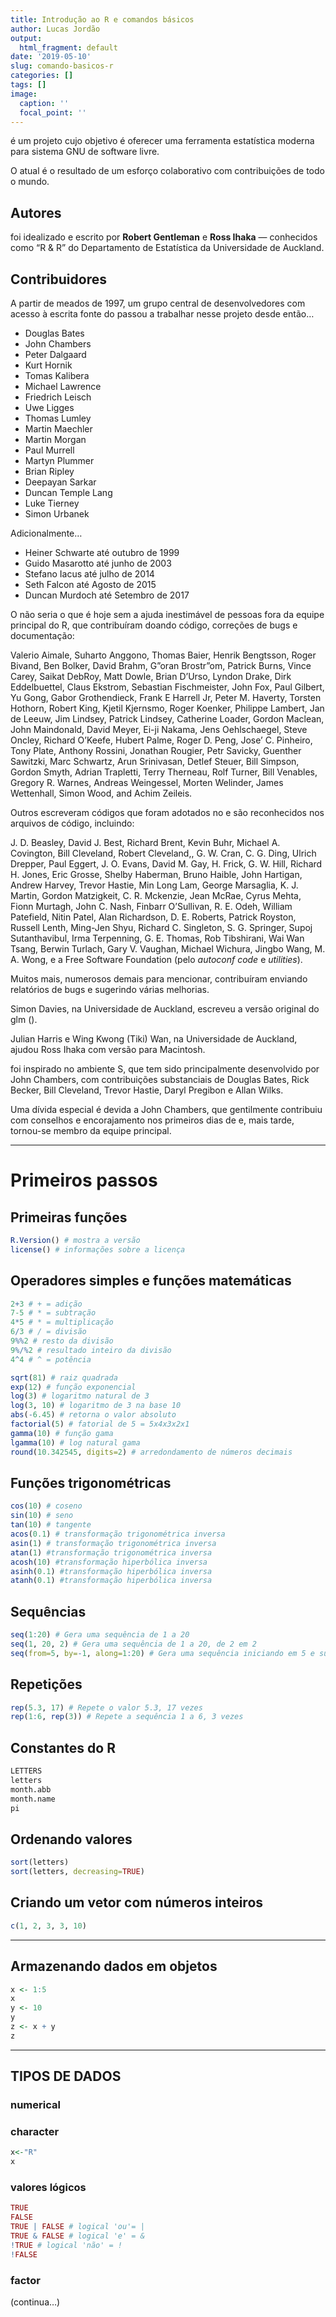 ```yaml
---
title: Introdução ao R e comandos básicos
author: Lucas Jordão
output:
  html_fragment: default
date: '2019-05-10'
slug: comando-basicos-r
categories: []
tags: []
image:
  caption: ''
  focal_point: ''
---
```


<i class="fab fa-r-project" style="color:blue"></i> é um projeto cujo objetivo é oferecer uma ferramenta estatística moderna para sistema GNU de software livre.

O atual <i class="fab fa-r-project" style="color:blue"></i> é o resultado de um esforço colaborativo com contribuições de todo o mundo.


## Autores

<i class="fab fa-r-project" style="color:blue"></i> foi idealizado e escrito por **Robert Gentleman** e **Ross Ihaka** — conhecidos como "R & R" do Departamento de Estatística da Universidade de Auckland.

## Contribuidores

A partir de meados de 1997, um grupo central de desenvolvedores com acesso à escrita fonte do <i class="fab fa-r-project" style="color:blue"></i> passou a trabalhar nesse projeto desde então...

- Douglas Bates  
- John Chambers  
- Peter Dalgaard  
- Kurt Hornik  
- Tomas Kalibera  
- Michael Lawrence  
- Friedrich Leisch  
- Uwe Ligges  
- Thomas Lumley  
- Martin Maechler  
- Martin Morgan  
- Paul Murrell  
- Martyn Plummer  
- Brian Ripley  
- Deepayan Sarkar  
- Duncan Temple Lang  
- Luke Tierney  
- Simon Urbanek  

Adicionalmente...  

- Heiner Schwarte até outubro de 1999  
- Guido Masarotto até junho de 2003  
- Stefano Iacus até julho de 2014  
- Seth Falcon até Agosto de 2015  
- Duncan Murdoch até Setembro de 2017  

O <i class="fab fa-r-project" style="color:blue"></i> não seria o que é hoje sem a ajuda inestimável de pessoas fora da equipe principal do R, que contribuíram doando código, correções de bugs e documentação:

Valerio Aimale, Suharto Anggono, Thomas Baier, Henrik Bengtsson, Roger Bivand,
Ben Bolker, David Brahm, G"oran Brostr"om, Patrick Burns, Vince Carey,
Saikat DebRoy, Matt Dowle, Brian D'Urso, Lyndon Drake, Dirk Eddelbuettel,
Claus Ekstrom, Sebastian Fischmeister, John Fox, Paul Gilbert,
Yu Gong, Gabor Grothendieck, Frank E Harrell Jr, Peter M. Haverty,
Torsten Hothorn, Robert King, Kjetil Kjernsmo, Roger Koenker, Philippe Lambert,
Jan de Leeuw, Jim Lindsey, Patrick Lindsey, Catherine Loader,
Gordon Maclean, John Maindonald, David Meyer, Ei-ji Nakama,
Jens Oehlschaegel, Steve Oncley, Richard O'Keefe, Hubert Palme,
Roger D. Peng, Jose' C. Pinheiro, Tony Plate, Anthony Rossini,
Jonathan Rougier, Petr Savicky, Guenther Sawitzki, Marc Schwartz,
Arun Srinivasan, Detlef Steuer, Bill Simpson, Gordon Smyth, Adrian Trapletti,
Terry Therneau, Rolf Turner, Bill Venables, Gregory R. Warnes,
Andreas Weingessel, Morten Welinder, James Wettenhall, Simon Wood, and
Achim Zeileis.

Outros escreveram códigos que foram adotados no <i class="fab fa-r-project" style="color:blue"></i> e são reconhecidos nos arquivos de código, incluindo:

J. D. Beasley, David J. Best, Richard Brent, Kevin Buhr, Michael
A. Covington, Bill Cleveland, Robert Cleveland,, G. W. Cran,
C. G. Ding, Ulrich Drepper, Paul Eggert, J. O. Evans, David M. Gay,
H. Frick, G. W. Hill, Richard H. Jones, Eric Grosse, Shelby Haberman,
Bruno Haible, John Hartigan, Andrew Harvey, Trevor Hastie, Min Long
Lam, George Marsaglia, K. J. Martin, Gordon Matzigkeit,
C. R. Mckenzie, Jean McRae, Cyrus Mehta, Fionn Murtagh, John C. Nash,
Finbarr O'Sullivan, R. E. Odeh, William Patefield, Nitin Patel, Alan
Richardson, D. E. Roberts, Patrick Royston, Russell Lenth, Ming-Jen
Shyu, Richard C. Singleton, S. G. Springer, Supoj Sutanthavibul, Irma
Terpenning, G. E. Thomas, Rob Tibshirani, Wai Wan Tsang, Berwin
Turlach, Gary V. Vaughan, Michael Wichura, Jingbo Wang, M. A. Wong,
e a Free Software Foundation (pelo *autoconf code* e *utilities*).

Muitos mais, numerosos demais para mencionar, contribuíram enviando relatórios de bugs e sugerindo várias melhorias.

Simon Davies, na Universidade de Auckland, escreveu a versão original do glm ().

Julian Harris e Wing Kwong (Tiki) Wan, na Universidade de
Auckland, ajudou Ross Ihaka com versão para Macintosh.

<i class="fab fa-r-project" style="color:blue"></i> foi inspirado no ambiente S, que tem sido principalmente desenvolvido por John Chambers, com contribuições substanciais de Douglas Bates, Rick Becker, Bill Cleveland, Trevor Hastie, Daryl Pregibon e Allan Wilks.

Uma dívida especial é devida a John Chambers, que gentilmente contribuiu com conselhos e encorajamento nos primeiros dias de <i class="fab fa-r-project" style="color:blue"></i> e, mais tarde, tornou-se membro da equipe principal.

---

# Primeiros passos

## Primeiras funções

```r
R.Version() # mostra a versão
license() # informações sobre a licença
```

## Operadores simples e funções matemáticas
```r
2+3 # + = adição
7-5 # * = subtração
4*5 # * = multiplicação
6/3 # / = divisão
9%%2 # resto da divisão
9%/%2 # resultado inteiro da divisão
4^4 # ^ = potência

sqrt(81) # raiz quadrada
exp(12) # função exponencial
log(3) # logaritmo natural de 3
log(3, 10) # logaritmo de 3 na base 10
abs(-6.45) # retorna o valor absoluto
factorial(5) # fatorial de 5 = 5x4x3x2x1
gamma(10) # função gama
lgamma(10) # log natural gama
round(10.342545, digits=2) # arredondamento de números decimais
```

## Funções trigonométricas
```r
cos(10) # coseno
sin(10) # seno
tan(10) # tangente
acos(0.1) # transformação trigonométrica inversa
asin(1) # transformação trigonométrica inversa
atan(1) #transformação trigonométrica inversa
acosh(10) #transformação hiperbólica inversa
asinh(0.1) #transformação hiperbólica inversa
atanh(0.1) #transformação hiperbólica inversa
```


## Sequências
```r
seq(1:20) # Gera uma sequência de 1 a 20
seq(1, 20, 2) # Gera uma sequência de 1 a 20, de 2 em 2
seq(from=5, by=-1, along=1:20) # Gera uma sequência iniciando em 5 e subtraindo -1, 20 vezes
```

## Repetições
```r
rep(5.3, 17) # Repete o valor 5.3, 17 vezes
rep(1:6, rep(3)) # Repete a sequência 1 a 6, 3 vezes
```

## Constantes do R
```r
LETTERS
letters
month.abb
month.name
pi
```

## Ordenando valores
```r
sort(letters)
sort(letters, decreasing=TRUE)
```

## Criando um vetor com números inteiros
```r
c(1, 2, 3, 3, 10)
```

---

## Armazenando dados em objetos
```r
x <- 1:5
x
y <- 10
y
z <- x + y
z
```

---

## TIPOS DE DADOS

### numerical


### character
```r
x<-"R"
x
```

### valores lógicos
```r
TRUE
FALSE
TRUE | FALSE # logical 'ou'= |
TRUE & FALSE # logical 'e' = &
!TRUE # logical 'não' = !
!FALSE
```

### factor

(continua...)